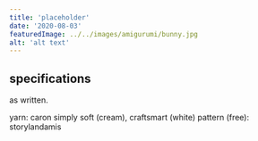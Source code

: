 ```yaml
---
title: 'placeholder'
date: '2020-08-03'
featuredImage: ../../images/amigurumi/bunny.jpg
alt: 'alt text'
---
```


## specifications

as written.

yarn: caron simply soft (cream), craftsmart (white)
pattern (free): storylandamis
